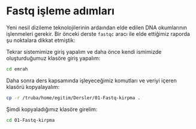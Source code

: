 # Fastq işleme adımları

Yeni nesil dizileme teknolojilerinin ardaından elde edilen DNA okumlarının işlenmeleri gerekir. Bir önceki derste `fastqc` aracı ile elde ettiğimiz raporda şu noktalara dikkat etmiştik:


Tekrar sistemimize giriş yapalım ve daha önce kendi ismimizde oluşturduğumuz klasöre giriş yapalım:

```bash
cd emrah
```

Daha sonra ders kapsamında işleyeceğimiz komutları ve veriyi içeren klasörü kopyalayalım:

```bash
cp -r /truba/home/egitim/Dersler/01-Fastq-kirpma .
```

Şimdi kopyaladığımız klasöre girelim:

```bash
cd 01-Fastq-kirpma
```

